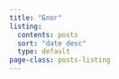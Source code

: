 ```yaml
---
title: "Блог"
listing:
  contents: posts
  sort: "date desc"
  type: default
page-class: posts-listing
---
```

